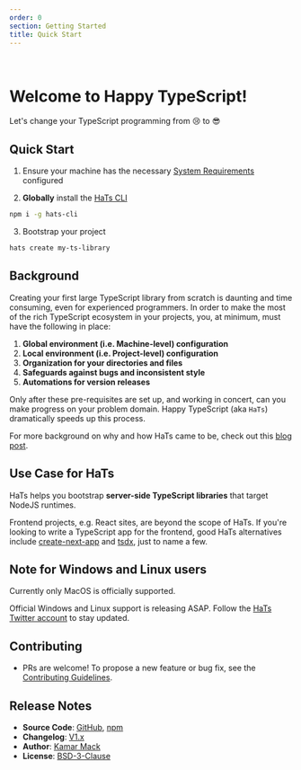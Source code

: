 ```yaml
---
order: 0
section: Getting Started
title: Quick Start
---
```


<br />

# Welcome to Happy TypeScript!

Let's change your TypeScript programming from 😢 to 😎

## Quick Start

1. Ensure your machine has the necessary [System Requirements](/docs/system-requirements) configured

2. **Globally** install the <a target="_blank" href="https://npmjs.com/package/hats-cli">HaTs CLI</a>

```bash
npm i -g hats-cli
```

3. Bootstrap your project

```bash
hats create my-ts-library
```

## Background

Creating your first large TypeScript library from scratch is daunting and time consuming, even for experienced programmers. In order to make the most of the rich TypeScript ecosystem in your projects, you, at minimum, must have the following in place:

1. **Global environment (i.e. Machine-level) configuration**
1. **Local environment (i.e. Project-level) configuration**
1. **Organization for your directories and files**
1. **Safeguards against bugs and inconsistent style**
1. **Automations for version releases**

Only after these pre-requisites are set up, and working in concert, can you make progress on your problem domain. Happy TypeScript (aka `HaTs`) dramatically speeds up this process.

For more background on why and how HaTs came to be, check out this <a target="_blank" href="https://themackbook.com/blogs/introducing-hats">blog post</a>.

## Use Case for HaTs

HaTs helps you bootstrap **server-side TypeScript libraries** that target NodeJS runtimes.

Frontend projects, e.g. React sites, are beyond the scope of HaTs. If you're looking to write a TypeScript app for the frontend, good HaTs alternatives include <a target="_blank" href="https://nextjs.org/docs/basic-features/typescript">create-next-app</a> and <a  target="_blank" href="https://tsdx.io">tsdx</a>, just to name a few.

## Note for Windows and Linux users

Currently only MacOS is officially supported.

Official Windows and Linux support is releasing ASAP. Follow the <a target="_blank" href="https://twitter.com/happytypescript">HaTs Twitter account</a> to stay updated.

## Contributing

- PRs are welcome! To propose a new feature or bug fix, see the <a target="_blank" href="https://github.com/hats-dev/hats-cli/blob/master/CONTRIBUTING.md">Contributing Guidelines</a>.

## Release Notes

- **Source Code**: <a target="_blank" href="https://github.com/hats-dev/hats-cli">GitHub</a>, <a target="_blank" href="https://npmjs.com/package/hats-cli">npm</a>
- **Changelog**: <a target="_blank" href="https://github.com/hats-dev/hats-cli/blob/master/CHANGELOG.md">V1.x</a>
- **Author**: <a target="_blank" href="https://github.com/kamarmack">Kamar Mack</a>
- **License**: <a target="_blank" href="https://github.com/hats-dev/hats-cli/blob/master/LICENSE">BSD-3-Clause</a>
